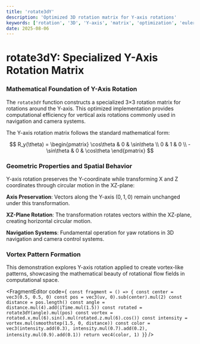 ```yaml
---
title: 'rotate3dY'
description: 'Optimized 3D rotation matrix for Y-axis rotations'
keywords: ['rotation', '3D', 'Y-axis', 'matrix', 'optimization', 'euler']
date: 2025-08-06
---
```



# rotate3dY: Specialized Y-Axis Rotation Matrix

### Mathematical Foundation of Y-Axis Rotation

The `rotate3dY` function constructs a specialized 3×3 rotation matrix for rotations around the Y-axis. This optimized implementation provides computational efficiency for vertical axis rotations commonly used in navigation and camera systems.

The Y-axis rotation matrix follows the standard mathematical form:

$$
R_y(\theta) = \begin{pmatrix}
\cos\theta & 0 & \sin\theta \\
0 & 1 & 0 \\
-\sin\theta & 0 & \cos\theta
\end{pmatrix}
$$

### Geometric Properties and Spatial Behavior

Y-axis rotation preserves the Y-coordinate while transforming X and Z coordinates through circular motion in the XZ-plane:

**Axis Preservation**: Vectors along the Y-axis $(0,1,0)$ remain unchanged under this transformation.

**XZ-Plane Rotation**: The transformation rotates vectors within the XZ-plane, creating horizontal circular motion.

**Navigation Systems**: Fundamental operation for yaw rotations in 3D navigation and camera control systems.

### Vortex Pattern Formation

This demonstration explores Y-axis rotation applied to create vortex-like patterns, showcasing the mathematical beauty of rotational flow fields in computational space.

<FragmentEditor
        code={`
const fragment = () => {
    const center = vec3(0.5, 0.5, 0)
    const pos = vec3(uv, 0).sub(center).mul(2)
    const distance = pos.length()
    const angle = distance.mul(4).add(iTime.mul(1.5))
    const rotated = rotate3dY(angle).mul(pos)
    const vortex = rotated.x.mul(6).sin().mul(rotated.z.mul(6).cos())
    const intensity = vortex.mul(smoothstep(1.5, 0, distance))
    const color = vec3(intensity.add(0.3), intensity.mul(0.7).add(0.2), intensity.mul(0.9).add(0.1))
    return vec4(color, 1)
}`}
/>

